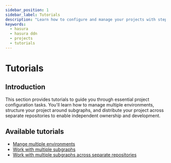 ```yaml
---
sidebar_position: 1
sidebar_label: Tutorials
description: "Learn how to configure and manage your projects with step-by-step tutorials."
keywords:
  - hasura
  - hasura ddn
  - projects
  - tutorials
---
```


# Tutorials

## Introduction

This section provides tutorials to guide you through essential project configuration tasks. You'll learn how to manage
multiple environments, structure your project around subgraphs, and distribute your project across separate repositories
to enable independent ownership and development.

## Available tutorials

- [Mange multiple environments](/project-configuration/tutorials/manage-multiple-environments.mdx)
- [Work with multiple subgraphs](/project-configuration/tutorials/work-with-multiple-subgraphs.mdx)
- [Work with multiple subgraphs across separate repositories](/project-configuration/tutorials/work-with-multiple-repositories.mdx)
